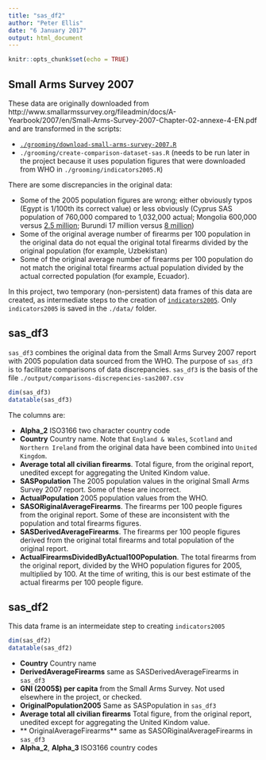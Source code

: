 ```yaml
---
title: "sas_df2"
author: "Peter Ellis"
date: "6 January 2017"
output: html_document
---
```


```r
knitr::opts_chunk$set(echo = TRUE)
```

## Small Arms Survey 2007

These data are originally downloaded from  http://www.smallarmssurvey.org/fileadmin/docs/A-Yearbook/2007/en/Small-Arms-Survey-2007-Chapter-02-annexe-4-EN.pdf and are transformed in the scripts: 

- [`./grooming/download-small-arms-survey-2007.R`](https://github.com/ellisp/international-crime-stats/blob/master/grooming/download-small-arms-survey-2007.R)
- `./grooming/create-comparison-dataset-sas.R` (needs to be run later in the project because it uses population figures that were downloaded from WHO in `./grooming/indicators2005.R`)

There are some discrepancies in the original data:

- Some of the 2005 population figures are wrong; either obviously typos (Egypt is 1/100th its correct value) or less obviously (Cyprus SAS population of 760,000 compared to 1,032,000 actual; Mongolia 600,000 versus [2.5 million](https://www.google.co.nz/search?q=population+of+mongolia+in+2005&rls=com.microsoft:en-US:%7Breferrer:source?%7D&ie=UTF-8&oe=UTF-8&sourceid=ie7&rlz=1I7MXGB_enNZ512&gfe_rd=cr&ei=C6puWLjrIMLr8AfMgJioAg&gws_rd=ssl); Burundi 17 million versus [8 million](https://www.google.co.nz/search?q=population+of+mongolia+in+2005&rls=com.microsoft:en-US:%7Breferrer:source?%7D&ie=UTF-8&oe=UTF-8&sourceid=ie7&rlz=1I7MXGB_enNZ512&gfe_rd=cr&ei=C6puWLjrIMLr8AfMgJioAg&gws_rd=ssl#q=population+of+burundi+in+2005))
- Some of the original average number of firearms per 100 population in the original data do not equal the original total firearms divided by the original population (for example, Uzbekistan)
- Some of the original average number of firearms per 100 population do not match the original total firearms actual population divided by the actual corrected population (for example, Ecuador).

In this project, two temporary (non-persistent) data frames of this data are created, as intermediate steps to the creation of [`indicators2005`](https://github.com/ellisp/international-crime-stats/wiki/indicators2005).  Only `indicators2005` is saved in the `./data/` folder.

## sas_df3

`sas_df3` combines the original data from the Small Arms Survey 2007 report with 2005 population data sourced from the WHO.  The purpose of `sas_df3` is to facilitate comparisons of data discrepancies.  `sas_df3` is the basis of the file `./output/comparisons-discrepencies-sas2007.csv`

```r
dim(sas_df3)
datatable(sas_df3)
```

The columns are:

- **Alpha_2** ISO3166 two character country code
- **Country** Country name.  Note that `England & Wales`, `Scotland` and `Northern Ireland` from the original data have been combined into `United Kingdom`.
- **Average total all civilian firearms**.  Total figure, from the original report, unedited except for aggregating the United Kindom value.
- **SASPopulation** The 2005 population values in the original Small Arms Survey 2007 report.  Some of these are incorrect.
- **ActualPopulation** 2005 population values from the WHO.
- **SASORiginalAverageFirearms**.  The firearms per 100 people figures from the original report.  Some of these are inconsistent with the population and total firearms figures.
- **SASDerivedAverageFirearms**.  The firearms per 100 people figures derived from the original total firearms and total population of the original report.
- **ActualFirearmsDividedByActual100Population**.  The total firearms from the original report, divided by the WHO population figures for 2005, multiplied by 100.  At the time of writing, this is our best estimate of the actual firearms per 100 people figure.

## sas_df2

This data frame is an intermeidate step to creating `indicators2005`

```r
dim(sas_df2)
datatable(sas_df2)
```

- **Country** Country name
- **DerivedAverageFirearms** same as SASDerivedAverageFirearms in `sas_df3`
- **GNI (2005$) per capita** from the Small Arms Survey.  Not used elsewhere in the project, or checked.
- **OriginalPopulation2005** Same as SASPopulation in `sas_df3`
- **Average total all civilian firearms** Total figure, from the original report, unedited except for aggregating the United Kindom value.
- ** OriginalAverageFirearms** same as SASORiginalAverageFirearms in `sas_df3`
- **Alpha_2**, **Alpha_3** ISO3166 country codes

